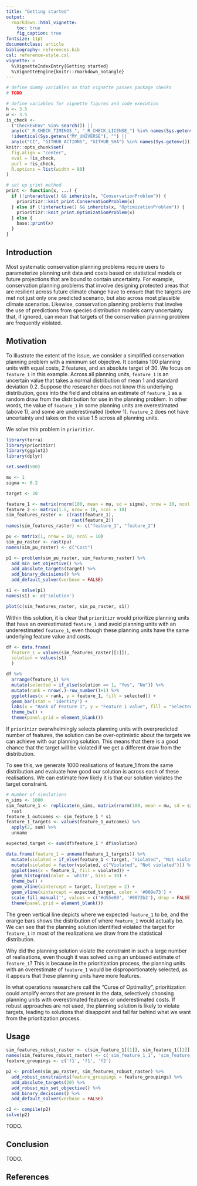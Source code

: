 ```yaml
---
title: "Getting started"
output:
  rmarkdown::html_vignette:
    toc: true
    fig_caption: true
fontsize: 11pt
documentclass: article
bibliography: references.bib
csl: reference-style.csl
vignette: >
  %\VignetteIndexEntry{Getting started}
  %\VignetteEngine{knitr::rmarkdown_notangle}
---
```


```r
# define dummy variables so that vignette passes package checks
# TODO
```

```r
# define variables for vignette figures and code execution
h <- 3.5
w <- 3.5
is_check <-
  ("CheckExEnv" %in% search()) ||
  any(c("_R_CHECK_TIMINGS_", "_R_CHECK_LICENSE_") %in% names(Sys.getenv())) ||
  !identical(Sys.getenv("MY_UNIVERSE"), "") ||
  any(c("CI", "GITHUB_ACTIONS", "GITHUB_SHA") %in% names(Sys.getenv()))
knitr::opts_chunk$set(
  fig.align = "center",
  eval = !is_check,
  purl = !is_check,
  R.options = list(width = 80)
)
```

```r
# set up print method
print <- function(x, ...) {
  if (!interactive() && inherits(x, "ConservationProblem")) {
    prioritizr::knit_print.ConservationProblem(x)
  } else if (!interactive() && inherits(x, "OptimizationProblem")) {
    prioritizr::knit_print.OptimizationProblem(x)
  } else {
    base::print(x)
  }
}
```

## Introduction

Most systematic conservation planning problems require users to parameterize planning unit data and costs based on statistical models or future projections that are bound to contain uncertainty. For example, conservation planning problems that involve designing protected areas that are resilient across future climate change have to ensure that the targets are met not just only one predicted scenario, but also across most plausible climate scenarios. Likewise, conservation planning problems that involve the use of predictions from species distribution models carry uncertainty that, if ignored, can mean that targets of the conservation planning problem are frequently violated.

## Motivation

To illustrate the extent of the issue, we consider a simplified conservation planning problem with a minimum set objective. It contains 100 planning units with equal costs, 2 features, and an absolute target of 30. We focus on `feature_1` in this example. Across all planning units, `feature_1` is an uncertain value that takes a normal distribution of mean 1 and standard deviation 0.2. Suppose the researcher does not know this underlying distribution, goes into the field and obtains an estimate of `feature_1` as a random draw from the distribution for use in the planning problem. In other words, the value of `feature_1` in some planning units are overestimated (above 1), and some are underestimated (below 1). `feature_2` does not have uncertainty and takes on the value 1.5 across all planning units.

We solve this problem in `prioritizr`.

```r
library(terra)
library(prioritizr)
library(ggplot2)
library(dplyr)

set.seed(500)

mu <- 1
sigma <- 0.2

target <- 20

feature_1 <- matrix(rnorm(100, mean = mu, sd = sigma), nrow = 10, ncol = 10)
feature_2 <- matrix(1.5, nrow = 10, ncol = 10)
sim_features_raster <- c(rast(feature_1),
                         rast(feature_2))
names(sim_features_raster) <- c("feature_1", "feature_2")

pu <- matrix(1, nrow = 10, ncol = 10)
sim_pu_raster <- rast(pu)
names(sim_pu_raster) <- c("Cost")

p1 <- problem(sim_pu_raster, sim_features_raster) %>%
  add_min_set_objective() %>%
  add_absolute_targets(target) %>%
  add_binary_decisions() %>%
  add_default_solver(verbose = FALSE)

s1 <- solve(p1)
names(s1) <- c('solution')

plot(c(sim_features_raster, sim_pu_raster, s1))

```

Within this solution, it is clear that `prioritizr` would prioritize planning units that have an overestimated `feature_1` and avoid planning units with an underestimated `feature_1`, even though these planning units have the same underlying feature value and costs.

```r
df <- data.frame(
  feature_1 = values(sim_features_raster[[1]]),
  solution = values(s1)
  )

df %>%
  arrange(feature_1) %>%
  mutate(selected = if_else(solution == 1, "Yes", "No")) %>%
  mutate(rank = nrow(.)-row_number()+1) %>%
  ggplot(aes(x = rank, y = feature_1, fill = selected)) +
  geom_bar(stat = 'identity') +
  labs(x = "Rank of Feature 1", y = "Feature 1 value", fill = "Selected") +
  theme_bw() +
  theme(panel.grid = element_blank())
```

If `prioritizr` overwhelmingly selects planning units with overpredicted number of features, the solution can be over-optimistic about the targets we can achieve with our planning solution. This means that there is a good chance that the target will be violated if we get a different draw from the distribution.

To see this, we generate 1000 realisations of feature_1 from the same distribution and evaluate how good our solution is across each of these realisations. We can estimate how likely it is that our solution violates the target constraint.

```r
# Number of simulations
n_sims <- 1000
sim_feature_1 <- replicate(n_sims, matrix(rnorm(100, mean = mu, sd = sigma), nrow = 10, ncol = 10)) %>%
  rast
feature_1_outcomes <- sim_feature_1 * s1
feature_1_targets <- values(feature_1_outcomes) %>%
  apply(2, sum) %>%
  unname

expected_target <- sum(df$feature_1 * df$solution)

data.frame(feature_1 = unname(feature_1_targets)) %>%
  mutate(violated = if_else(feature_1 < target, "Violated", "Not violated")) %>%
  mutate(violated = factor(violated, c("Violated", "Not violated"))) %>%
  ggplot(aes(x = feature_1, fill = violated)) +
  geom_histogram(color = 'white', bins = 30) +
  theme_bw() +
  geom_vline(xintercept = target, linetype = 2) +
  geom_vline(xintercept = expected_target, color = '#009e73') +
  scale_fill_manual('', values = c('#d55e00', '#0072b2'), drop = FALSE) +
  theme(panel.grid = element_blank())
```

The green vertical line depicts where we expected `feature_1` to be, and the orange bars shows the distribution of where `feature_1` would actually be. We can see that the planning solution identified violated the target for `feature_1` in most of the realizations we draw from the statistical distribution. 

Why did the planning solution violate the constraint in such a large number of realisations, even though it was solved using an unbiased estimate of `feature_1`? This is because in the prioritization process, the planning units with an overestimate of `feature_1` would be disproportionately selected, as it appears that these planning units have more features. 

In what operations researchers call the "Curse of Optimality", prioritization could amplify errors that are present in the data, selectively choosing planning units with overestimated features or underestimated costs. If robust approaches are not used, the planning solution is likely to violate targets, leading to solutions that disappoint and fall far behind what we want from the prioritization process.


## Usage

```r
sim_features_robust_raster <- c(sim_feature_1[[1]], sim_feature_1[[2]], rast(feature_2))
names(sim_features_robust_raster) <- c('sim_feature_1_1', 'sim_feature_1_2', 'sim_feature_2')
feature_groupings <- c('f1', 'f1', 'f2')

p2 <- problem(sim_pu_raster, sim_features_robust_raster) %>%
  add_robust_constraints(feature_groupings = feature_groupings) %>%
  add_absolute_targets(20) %>%
  add_robust_min_set_objective() %>%
  add_binary_decisions() %>%
  add_default_solver(verbose = FALSE)

c2 <- compile(p2)
solve(p2)
```


TODO.

## Conclusion

TODO.

## References
